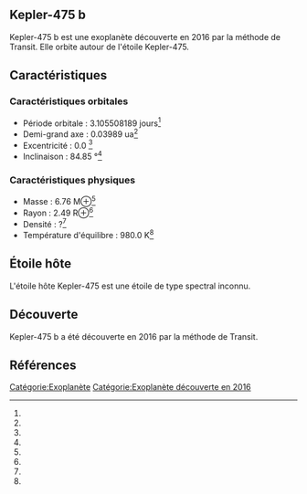 == Kepler-475 b ==

{{Infobox Exoplanète
| nom = Kepler-475 b
| image = 
| légende = 
| étoile = Kepler-475
| constellation = 
| ascension_droite = 
| déclinaison = 
| distance = ?
| type_spectral = ?
| masse = 6.76 M⊕<ref></ref>
| rayon = 2.49 R⊕<ref></ref>
| densité = ?<ref></ref>
| gravité = ?<ref></ref>
| température = 980.0 K<ref></ref>
| période = 3.105508189 j<ref></ref>
| demi_grand_axe = 0.03989 ua<ref></ref>
| excentricité = 0.0 <ref></ref>
| inclinaison = 84.85 °<ref></ref>
| méthode_découverte = Transit
| date_découverte = 2016
| statut = Confirmée
}}

Kepler-475 b est une exoplanète découverte en 2016 par la méthode de Transit. Elle orbite autour de l'étoile Kepler-475.

== Caractéristiques ==

=== Caractéristiques orbitales ===
* Période orbitale : 3.105508189 jours<ref></ref>
* Demi-grand axe : 0.03989 ua<ref></ref>
* Excentricité : 0.0 <ref></ref>
* Inclinaison : 84.85 °<ref></ref>

=== Caractéristiques physiques ===
* Masse : 6.76 M⊕<ref></ref>
* Rayon : 2.49 R⊕<ref></ref>
* Densité : ?<ref></ref>
* Température d'équilibre : 980.0 K<ref></ref>

== Étoile hôte ==

{{Infobox Étoile
| nom = Kepler-475
| image = 
| légende = 
| constellation = 
| ascension_droite = 
| déclinaison = 
| distance = ?
| type_spectral = ?
| magnitude_absolue = 
| magnitude_apparente = 
| masse = ?<ref></ref>
| rayon = ?<ref></ref>
| température = ?<ref></ref>
| métallicité = ?<ref></ref>
| âge = ?<ref></ref>
}}

L'étoile hôte Kepler-475 est une étoile de type spectral inconnu.

== Découverte ==

Kepler-475 b a été découverte en 2016 par la méthode de Transit.

== Références ==
<references />

[[Catégorie:Exoplanète]]
[[Catégorie:Exoplanète découverte en 2016]]
